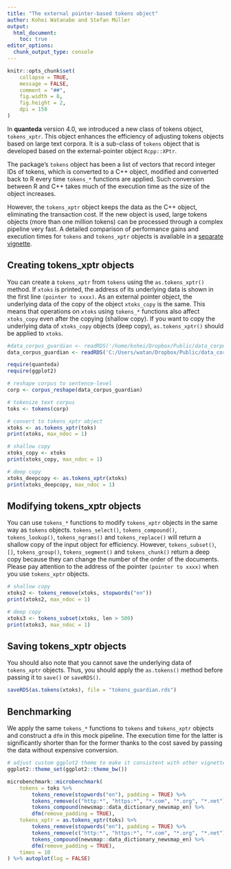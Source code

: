```yaml
---
title: "The external pointer-based tokens object"
author: Kohei Watanabe and Stefan Müller
output:  
  html_document:
    toc: true
editor_options: 
  chunk_output_type: console
---
```


```r
knitr::opts_chunk$set(
    collapse = TRUE,
    message = FALSE,
    comment = "##",
    fig.width = 8, 
    fig.height = 2, 
    dpi = 150
)
```

In **quanteda** version 4.0, we introduced a new class of tokens object, `tokens_xptr`. This object enhances the efficiency of adjusting tokens objects based on large text corpora. It is a sub-class of `tokens` object that is developed based on the external-pointer object `Rcpp::XPtr`.

The package's `tokens` object has been a list of vectors that record integer IDs of tokens, which is converted to a C++ object, modified and converted back to R every time `tokens_*` functions are applied. 
Such conversion between R and C++ takes much of the execution time as the size of the object increases.

However, the `tokens_xptr` object keeps the data as the C++ object, eliminating the transaction cost. If the new object is used, large tokens objects (more than one million tokens) can be processed through a complex pipeline very fast. A detailed comparison of performance gains and execution times for `tokens` and `tokens_xptr` objects is available in a [separate vignette](./articles/tokens.html). 

## Creating tokens_xptr objects

You can create a `tokens_xptr` from `tokens` using the `as.tokens_xptr()` method. If `xtoks` is printed, the address of its underlying data is shown in the first line `(pointer to xxxx)`. As an external pointer object, the underlying data of the copy of the object `xtoks_copy` is the same. This means that operations on `xtoks` using `tokens_*` functions also affect `xtoks_copy` even after the copying (shallow copy). If you want to copy the underlying data of `xtoks_copy` objects (deep copy), `as.tokens_xptr()` should be applied to `xtoks`.

```r
#data_corpus_guardian <- readRDS('/home/kohei/Dropbox/Public/data_corpus_guardian2016.rds') 
data_corpus_guardian <- readRDS('C:/Users/watan/Dropbox/Public/data_corpus_guardian2016.rds')
```

```r
require(quanteda)
require(ggplot2)

# reshape corpus to sentence-level
corp <- corpus_reshape(data_corpus_guardian)

# tokenize text corpus
toks <- tokens(corp)

# convert to tokens_xptr object
xtoks <- as.tokens_xptr(toks)
print(xtoks, max_ndoc = 1)

# shallow copy
xtoks_copy <- xtoks
print(xtoks_copy, max_ndoc = 1)

# deep copy 
xtoks_deepcopy <- as.tokens_xptr(xtoks)
print(xtoks_deepcopy, max_ndoc = 1)
```

## Modifying tokens_xptr objects

You can use `tokens_*` functions to modify `tokens_xptr` objects in the same way as `tokens` objects. `tokens_select()`, `tokens_compound()`, `tokens_lookup()`, `tokens_ngrams()` and `tokens_replace()` will return a shallow copy of the input object for efficiency. However, `tokens_subset()`, `[]`, `tokens_group()`, `tokens_segment()` and `tokens_chunk()` return a deep copy because they can change the number of the order of the documents. Please pay attention to the address of the pointer `(pointer to xxxx)` when you use `tokens_xptr` objects.

```r
# shallow copy
xtoks2 <- tokens_remove(xtoks, stopwords("en"))
print(xtoks2, max_ndoc = 1)

# deep copy
xtoks3 <- tokens_subset(xtoks, len > 500)
print(xtoks3, max_ndoc = 1)
```

## Saving tokens_xptr objects

You should also note that you cannot save the underlying data of `tokens_xptr` objects. Thus, you should apply the `as.tokens()` method before passing it to `save()` or `saveRDS()`.

```r
saveRDS(as.tokens(xtoks), file = "tokens_guardian.rds")
```

## Benchmarking

We apply the same `tokens_*` functions to `tokens` and `tokens_xptr` objects and construct a `dfm` in this mock pipeline. The execution time for the latter is significantly shorter than for the former thanks to the cost saved by passing the data without expensive conversion.

```r
# adjust custom ggplot2 theme to make it consistent with other vignettes
ggplot2::theme_set(ggplot2::theme_bw())
```

```r
microbenchmark::microbenchmark(
    tokens = toks %>% 
        tokens_remove(stopwords("en"), padding = TRUE) %>% 
        tokens_remove(c("http:*", "https:*", "*.com", "*.org", "*.net"), padding = TRUE) %>% 
        tokens_compound(newsmap::data_dictionary_newsmap_en) %>% 
        dfm(remove_padding = TRUE),
    tokens_xptr = as.tokens_xptr(toks) %>% 
        tokens_remove(stopwords("en"), padding = TRUE) %>% 
        tokens_remove(c("http:*", "https:*", "*.com", "*.org", "*.net"), padding = TRUE) %>% 
        tokens_compound(newsmap::data_dictionary_newsmap_en) %>% 
        dfm(remove_padding = TRUE),
    times = 10
) %>% autoplot(log = FALSE)
```

